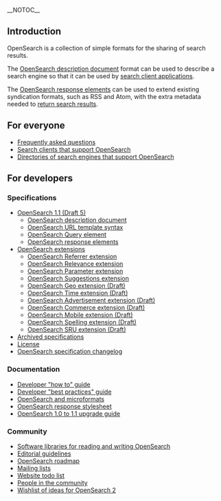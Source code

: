 __NOTOC__

== Introduction ==

OpenSearch is a collection of simple formats for the sharing of search results.

The [[Specifications/OpenSearch/1.1#OpenSearch_description_document|OpenSearch description document]] format can be used to describe a search engine so that it can be used by [[Community/OpenSearch search clients|search client applications]].

The [[Specifications/OpenSearch/1.1#OpenSearch_response_elements|OpenSearch response elements]] can be used to extend existing syndication formats, such as RSS and Atom, with the extra metadata needed to [[Community/OpenSearch search engine directories|return search results]].

== For everyone ==

* [[Documentation/Frequently asked questions|Frequently asked questions]]
* [[Community/OpenSearch search clients|Search clients that support OpenSearch]]
* [[Community/OpenSearch search engine directories|Directories of search engines that support OpenSearch]]

== For developers ==

=== Specifications ===

* [[Specifications/OpenSearch/1.1/Draft 5|OpenSearch 1.1 (Draft 5)]]
** [[Specifications/OpenSearch/1.1/Draft 5#OpenSearch_description_document|OpenSearch description document]]
** [[Specifications/OpenSearch/1.1/Draft 5#OpenSearch_URL_template_syntax|OpenSearch URL template syntax]]
** [[Specifications/OpenSearch/1.1/Draft 5#OpenSearch_Query_element|OpenSearch Query element]]
** [[Specifications/OpenSearch/1.1/Draft 5#OpenSearch_response_elements|OpenSearch response elements]]
* [[Specifications/OpenSearch/Extensions|OpenSearch extensions]]
** [[Specifications/OpenSearch/Extensions/Referrer/1.0|OpenSearch Referrer extension]]
** [[Specifications/OpenSearch/Extensions/Relevance/1.0|OpenSearch Relevance extension]]
** [[Specifications/OpenSearch/Extensions/Parameter/1.0|OpenSearch Parameter extension]]
** [[Specifications/OpenSearch/Extensions/Suggestions/1.1|OpenSearch Suggestions extension]]
** [[Specifications/OpenSearch/Extensions/Geo/1.0/Draft_2|OpenSearch Geo extension (Draft)]]
** [[Specifications/OpenSearch/Extensions/Time/1.0/Draft_1|OpenSearch Time extension (Draft)]]
** [[Community/Proposal/Specifications/OpenSearch/Extensions/Advertisement/1.0/Draft_1|OpenSearch Advertisement extension (Draft)]]
** [[Community/Proposal/Specifications/OpenSearch/Extensions/Commerce/1.0/Draft_1|OpenSearch Commerce extension (Draft)]]
** [[Community/Proposal/Specifications/OpenSearch/Extensions/Mobile/1.0/Draft_1|OpenSearch Mobile extension (Draft)]]
** [[Community/Proposal/Specifications/OpenSearch/Extensions/Spelling/1.0/Draft_1|OpenSearch Spelling extension (Draft)]]
** [[Community/Proposal/Specifications/OpenSearch/Extensions/SRU/1.0/Draft_1|OpenSearch SRU extension (Draft)]]
* [[Specifications/Archive|Archived specifications]]
* [[Specifications/License|License]]
* [[Specifications/OpenSearch/Changelog|OpenSearch specification changelog]]

=== Documentation ===

* [[Documentation/Developer how to guide|Developer "how to" guide]]
* [[Documentation/Developer best practices guide|Developer "best practices" guide]]
* [[Documentation/Recommendations/OpenSearch and microformats|OpenSearch and microformats]]
* [[Documentation/Stylesheet|OpenSearch response stylesheet]]
* [[Documentation/OpenSearch 1.0 to 1.1 upgrade guide|OpenSearch 1.0 to 1.1 upgrade guide]]

=== Community ===

* [[Community/OpenSearch software|Software libraries for reading and writing OpenSearch]]
* [[Community/Guidelines|Editorial guidelines]]
* [[Community/Roadmap|OpenSearch roadmap]]
* [[Community/Mailing lists|Mailing lists]]
* [[Community/Todo list|Website todo list]]
* [[Community/OpenSearch community|People in the community]]
* [[Community/OpenSearch 2 wishlist|Wishlist of ideas for OpenSearch 2]]

